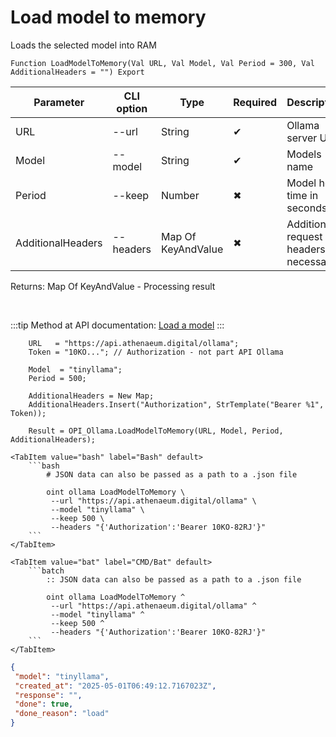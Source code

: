 ﻿---
sidebar_position: 7
---


# Load model to memory
 Loads the selected model into RAM



`Function LoadModelToMemory(Val URL, Val Model, Val Period = 300, Val AdditionalHeaders = "") Export`

  | Parameter | CLI option | Type | Required | Description |
  |-|-|-|-|-|
  | URL | --url | String | &#x2714; | Ollama server URL |
  | Model | --model | String | &#x2714; | Models name |
  | Period | --keep | Number | &#x2716; | Model hold time in seconds |
  | AdditionalHeaders | --headers | Map Of KeyAndValue | &#x2716; | Additional request headers, if necessary |

  
  Returns:  Map Of KeyAndValue - Processing result

<br/>

:::tip
Method at API documentation: [Load a model](https://github.com/ollama/ollama/blob/main/docs/api.md#load-a-model)
:::
<br/>



```bsl title="1C:Enterprise/OneScript code example"
    URL   = "https://api.athenaeum.digital/ollama";
    Token = "10KO..."; // Authorization - not part API Ollama

    Model  = "tinyllama";
    Period = 500;

    AdditionalHeaders = New Map;
    AdditionalHeaders.Insert("Authorization", StrTemplate("Bearer %1", Token));

    Result = OPI_Ollama.LoadModelToMemory(URL, Model, Period, AdditionalHeaders);
```
 

 <Tabs>
  
    <TabItem value="bash" label="Bash" default>
        ```bash
            # JSON data can also be passed as a path to a .json file
            
            oint ollama LoadModelToMemory \
             --url "https://api.athenaeum.digital/ollama" \
             --model "tinyllama" \
             --keep 500 \
             --headers "{'Authorization':'Bearer 10KO-82RJ'}"
        ```
    </TabItem>
  
    <TabItem value="bat" label="CMD/Bat" default>
        ```batch
            :: JSON data can also be passed as a path to a .json file
            
            oint ollama LoadModelToMemory ^
             --url "https://api.athenaeum.digital/ollama" ^
             --model "tinyllama" ^
             --keep 500 ^
             --headers "{'Authorization':'Bearer 10KO-82RJ'}"
        ```
    </TabItem>
</Tabs>


```json title="Result"
{
 "model": "tinyllama",
 "created_at": "2025-05-01T06:49:12.7167023Z",
 "response": "",
 "done": true,
 "done_reason": "load"
}
```

